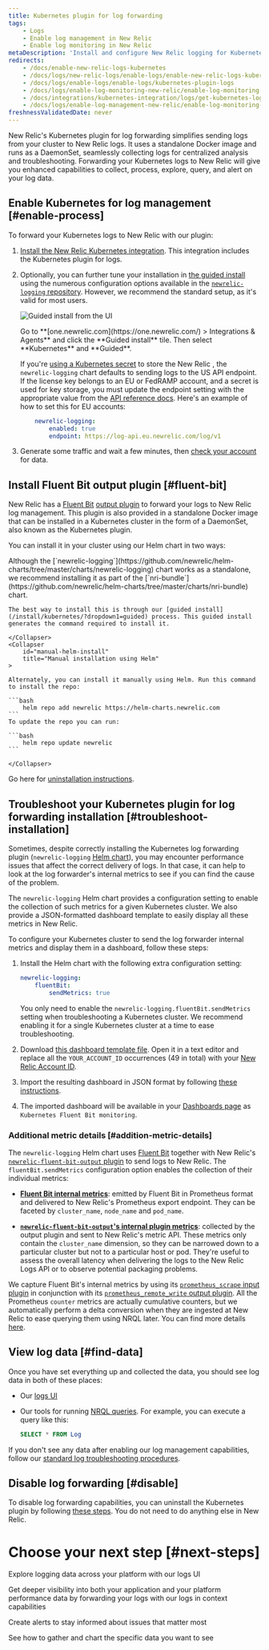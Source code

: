 ```yaml
---
title: Kubernetes plugin for log forwarding
tags:
    - Logs
    - Enable log management in New Relic
    - Enable log monitoring in New Relic
metaDescription: 'Install and configure New Relic logging for Kubernetes, so you can use enhanced log management capabilities.'
redirects:
    - /docs/enable-new-relic-logs-kubernetes
    - /docs/logs/new-relic-logs/enable-logs/enable-new-relic-logs-kubernetes
    - /docs/logs/enable-logs/enable-logs/kubernetes-plugin-logs
    - /docs/logs/enable-log-monitoring-new-relic/enable-log-monitoring-new-relic/kubernetes-plugin-log-forwarding
    - /docs/integrations/kubernetes-integration/logs/get-kubernetes-log-data
    - /docs/logs/enable-log-management-new-relic/enable-log-monitoring-new-relic/kubernetes-plugin-log-forwarding
freshnessValidatedDate: never
---
```





New Relic's Kubernetes plugin for log forwarding simplifies sending logs from your cluster to New Relic logs. It uses a standalone Docker image and runs as a DaemonSet, seamlessly collecting logs for centralized analysis and troubleshooting. Forwarding your Kubernetes logs to New Relic will give you enhanced <InlinePopover type="logs" /> capabilities to collect, process, explore, query, and alert on your log data.

## Enable Kubernetes for log management [#enable-process]

To forward your Kubernetes logs to New Relic with our plugin:

1. [Install the New Relic Kubernetes integration](/install/kubernetes). This integration includes the Kubernetes plugin for logs.

2. Optionally, you can further tune your installation in [the guided install](/install/kubernetes) using the numerous configuration options available in the [`newrelic-logging` repository](https://github.com/newrelic/helm-charts/tree/master/charts/newrelic-logging#configuration). However, we recommend the standard setup, as it's valid for most users.

    <img
        title="Guided install from the UI"
        alt="Guided install from the UI"
        src={kubernetesGatherLogData}
    />
    <figcaption>
        Go to <DNT>**[one.newrelic.com](https://one.newrelic.com/) > Integrations & Agents**</DNT> and click the <DNT>**Guided install**</DNT> tile. Then select <DNT>**Kubernetes**</DNT> and <DNT>**Guided**</DNT>.
    </figcaption>

    <Callout variant="important">

    If you're [using a Kubernetes secret](https://github.com/newrelic/helm-charts/blob/master/charts/newrelic-logging/values.yaml#L8-L25) to store the New Relic <InlinePopover type="licenseKey" />, the `newrelic-logging` chart defaults to sending logs to the US API endpoint. If the license key belongs to an EU or FedRAMP account, and a secret is used for key storage, you must update the endpoint setting with the appropriate value from the [API reference docs](/docs/logs/log-api/introduction-log-api/#endpoint). Here's an example of how to set this for EU accounts:

    ```yml
        newrelic-logging:
            enabled: true
            endpoint: https://log-api.eu.newrelic.com/log/v1
    ```
    </Callout>

3. Generate some traffic and wait a few minutes, then [check your account](#find-data) for data.

<InstallFeedback />

## Install Fluent Bit output plugin [#fluent-bit]

New Relic has a [Fluent Bit](https://fluentbit.io/) [output plugin](https://github.com/newrelic/newrelic-fluent-bit-output) to forward your logs to New Relic log management. This plugin is also provided in a standalone Docker image that can be installed in a Kubernetes cluster in the form of a DaemonSet, also known as the Kubernetes plugin.

You can install it in your cluster using our Helm chart in two ways:


<CollapserGroup>
    <Collapser
        id="helm-guided-install"
        title="Use our guided install"
    >
    Although the [`newrelic-logging`](https://github.com/newrelic/helm-charts/tree/master/charts/newrelic-logging) chart works as a standalone, we recommend installing it as part of the [`nri-bundle`](https://github.com/newrelic/helm-charts/tree/master/charts/nri-bundle) chart. 

    The best way to install this is through our [guided install](/install/kubernetes/?dropdown1=guided) process. This guided install generates the command required to install it. 

    </Collapser>
    <Collapser
        id="manual-helm-install"
        title="Manual installation using Helm"
    >

    Alternately, you can install it manually using Helm. Run this command to install the repo:

    ```bash
        helm repo add newrelic https://helm-charts.newrelic.com
    ```
    To update the repo you can run:

    ```bash
        helm repo update newrelic
    ```

    </Collapser>
</CollapserGroup>


Go here for [uninstallation instructions](/docs/kubernetes-pixie/kubernetes-integration/installation/uninstall-kubernetes/).

## Troubleshoot your Kubernetes plugin for log forwarding installation [#troubleshoot-installation]

Sometimes, despite correctly installing the Kubernetes log forwarding plugin (`newrelic-logging` [Helm chart](https://github.com/newrelic/helm-charts/blob/master/charts/newrelic-logging)), you may encounter performance issues that affect the correct delivery of logs. In that case, it can help to look at the log forwarder's internal metrics to see if you can find the cause of the problem.

The `newrelic-logging` Helm chart provides a configuration setting to enable the collection of such metrics for a given Kubernetes cluster. We also provide a JSON-formatted dashboard template to easily display all these metrics in New Relic.

To configure your Kubernetes cluster to send the log forwarder internal metrics and display them in a dashboard, follow these steps:

1. Install the Helm chart with the following extra configuration setting:

    ```yml
    newrelic-logging:
        fluentBit:
            sendMetrics: true
    ```
    
    You only need to enable the `newrelic-logging.fluentBit.sendMetrics` setting when troubleshooting a Kubernetes cluster. We recommend enabling it for a single Kubernetes cluster at a time to ease troubleshooting.

2. Download [this dashboard template file](https://raw.githubusercontent.com/newrelic/helm-charts/master/charts/newrelic-logging/fluent-bit-and-plugin-metrics-dashboard-template.json). Open it in a text editor and replace all the `YOUR_ACCOUNT_ID` occurrences (49 in total) with your [New Relic Account ID](/docs/accounts/accounts-billing/account-structure/account-id/).

3. Import the resulting dashboard in JSON format by following [these instructions](/docs/query-your-data/explore-query-data/dashboards/dashboards-charts-import-export-data/#import-json).

4. The imported dashboard will be available in your [Dashboards page](https://one.newrelic.com/dashboards) as `Kubernetes Fluent Bit monitoring`.

### Additional metric details [#addition-metric-details]

The `newrelic-logging` Helm chart uses [Fluent Bit](https://fluentbit.io/) together with New Relic's [`newrelic-fluent-bit-output` plugin](https://github.com/newrelic/newrelic-fluent-bit-output) to send logs to New Relic. The `fluentBit.sendMetrics` configuration option enables the collection of their individual metrics:

  * **[Fluent Bit internal metrics](https://docs.fluentbit.io/manual/administration/monitoring#for-v2-metrics)**: emitted by Fluent Bit in Prometheus format and delivered to New Relic's Prometheus export endpoint. They can be faceted by `cluster_name`, `node_name` and `pod_name`.

  * **[`newrelic-fluent-bit-output`'s internal plugin metrics](https://github.com/newrelic/newrelic-fluent-bit-output?tab=readme-ov-file#troubleshooting-metrics)**: collected by the output plugin and sent to New Relic's metric API. These metrics only contain the `cluster_name` dimension, so they can be narrowed down to a particular cluster but not to a particular host or pod. They're useful to assess the overall latency when delivering the logs to the New Relic Logs API or to observe potential packaging problems.

We capture Fluent Bit's internal metrics by using its [`prometheus_scrape` input plugin](https://docs.fluentbit.io/manual/pipeline/inputs/prometheus-scrape-metrics) in conjunction with its [`prometheus_remote_write` output plugin](https://docs.fluentbit.io/manual/pipeline/outputs/prometheus-remote-write). All the Prometheus `counter` metrics are actually cumulative counters, but we automatically perform a delta conversion when they are ingested at New Relic to ease querying them using NRQL later. You can find more details [here](/docs/data-apis/understand-data/metric-data/cumulative-metrics/).

## View log data [#find-data]

Once you have set everything up and collected the data, you should see log data in both of these places:

* Our [logs UI](https://one.newrelic.com/launcher/logger.log-launcher)
* Our tools for running [NRQL queries](/docs/query-your-data/explore-query-data/query-builder/use-advanced-nrql-mode-query-data/). For example, you can execute a query like this:

    ```sql
    SELECT * FROM Log
    ```

If you don't see any data after enabling our log management capabilities, follow our [standard log troubleshooting procedures](/docs/logs/troubleshooting/no-log-data-appears-ui/).


## Disable log forwarding [#disable]

To disable log forwarding capabilities, you can uninstall the Kubernetes plugin by following [these steps](/docs/kubernetes-pixie/kubernetes-integration/uninstall-kubernetes/). You do not need to do anything else in New Relic.


# Choose your next step [#next-steps]

<DocTiles>
<DocTile title="Logs UI" path="/docs/logs/ui-data/use-logs-ui/" >Explore logging data across your platform with our logs UI</DocTile>

<DocTile title="Logs in context" path="/docs/logs/logs-context/logs-in-context/" >Get deeper visibility into both your application and your platform performance data by forwarding your logs with our logs in context capabilities</DocTile>

<DocTile title="Alerts" path="/docs/alerts/overview/" >Create alerts to stay informed about issues that matter most</DocTile>

<DocTile title="Create dashboards" path="/docs/query-your-data/explore-query-data/dashboards/introduction-dashboards/" >See how to gather and chart the specific data you want to see</DocTile>

</DocTiles>

